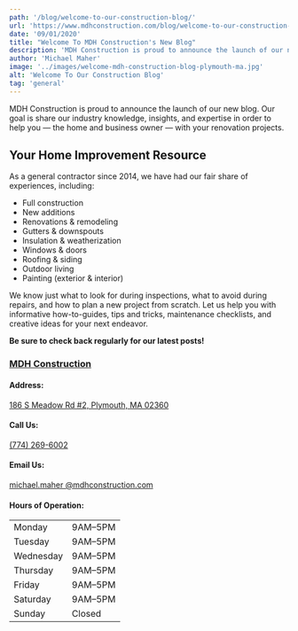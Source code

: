 ```yaml
---
path: '/blog/welcome-to-our-construction-blog/'
url: 'https://www.mdhconstruction.com/blog/welcome-to-our-construction-blog/'
date: '09/01/2020'
title: "Welcome To MDH Construction's New Blog"
description: 'MDH Construction is proud to announce the launch of our new blog. Our goal is share our industry knowledge, insights, and expertise in order to help you.'
author: 'Michael Maher'
image: '../images/welcome-mdh-construction-blog-plymouth-ma.jpg'
alt: 'Welcome To Our Construction Blog'
tag: 'general'
---
```



<p className="pt-5 font-weight-bold">
MDH Construction is proud to announce the launch of our new blog. Our goal is share our industry knowledge, insights, and expertise in order to help you — the home and business owner — with your renovation projects.
</p>

<h2 className="text-left pt-5 pb-3">Your Home Improvement Resource</h2>

<p className="mb-4">
  As a general contractor since 2014, we have had our fair share of experiences, including:
</p>

<ul>
  <li>Full construction</li>
  <li>New additions</li>
  <li>Renovations & remodeling</li>
  <li>Gutters & downspouts</li>
  <li>Insulation & weatherization</li>
  <li>Windows & doors</li>
  <li>Roofing & siding</li>
  <li>Outdoor living</li>
  <li>Painting (exterior & interior)</li>
</ul>

<p className="mt-5">
  We know just what to look for during inspections, what to avoid during repairs, and how to plan a new project from scratch. Let us help you with informative how-to-guides, tips and tricks, maintenance checklists, and creative ideas for your next endeavor.
</p>

<p>
  <strong>Be sure to check back regularly for our latest posts!</strong>
</p>

<Row>
  <Col className="my-5" xs={12} md={12} lg={8}>
    <Container className="bg-white border border-primary p-3 p-lg-3 drop-shadow">
      <h3 className="bg-contact-bar text-white p-2">
        <a href="https://www.google.com/maps?cid=1822779321272037188" target="_blank" className="drop-shadow text-white">MDH Construction</a>
      </h3>
      <h4 className="text-left">Address:</h4>
      <div className="text-sans-serif d-flex mb-4 ml-3">
        <i className="text-secondary fas fa-2x fa-home mb-3"></i>
        <a
          className="nap-link ml-3"
          href="https://goo.gl/maps/Q5eUufFZPqPNvxPLA"
          target="_blank"
        >
          186 S Meadow Rd #2, Plymouth, MA 02360
        </a>
      </div>
      <h4 className="text-left">Call Us:</h4>
      <div className="text-sans-serif d-flex mb-4 ml-3">
        <i className="text-secondary fas fa-2x fa-phone mb-3"></i>
        <a className="nap-link ml-3" href="tel:+17742696002">
          (774) 269-6002
        </a>
      </div>
      <h4 className="text-left">Email Us:</h4>
      <div className="text-sans-serif d-flex mb-4 ml-3">
        <i className="text-secondary fas fa-2x fa-envelope mb-3"></i>
        <a
          className="nap-link ml-3"
          href="mailto:michael.maher@mdhconstruction.com?Subject=Important%20Email%20From%20Website"
          target="_blank"
        >
          michael.maher
          <wbr />
          @mdhconstruction.com
        </a>
      </div>
      <h4 className="text-left">Hours of Operation:</h4>
      <div className="text-sans-serif d-flex ml-3">
        <i className="text-secondary fas fa-2x fa-clock mt-2"></i>
        <Table
          className="ml-2 font-weight-bold text-primary nap-text"
          borderless
          size="sm"
        >
          <tbody>
            <tr>
              <td>Monday</td>
              <td>9AM–5PM</td>
            </tr>
            <tr>
              <td>Tuesday</td>
              <td>9AM–5PM</td>
            </tr>
            <tr>
              <td>Wednesday</td>
              <td>9AM–5PM</td>
            </tr>
            <tr>
              <td>Thursday</td>
              <td>9AM–5PM</td>
            </tr>
            <tr>
              <td>Friday</td>
              <td>9AM–5PM</td>
            </tr>
            <tr>
              <td>Saturday</td>
              <td>9AM–5PM</td>
            </tr>
            <tr>
              <td>Sunday</td>
              <td className="text-secondary">Closed</td>
            </tr>
          </tbody>
        </Table>
      </div>
    </Container>
  </Col>
</Row>
